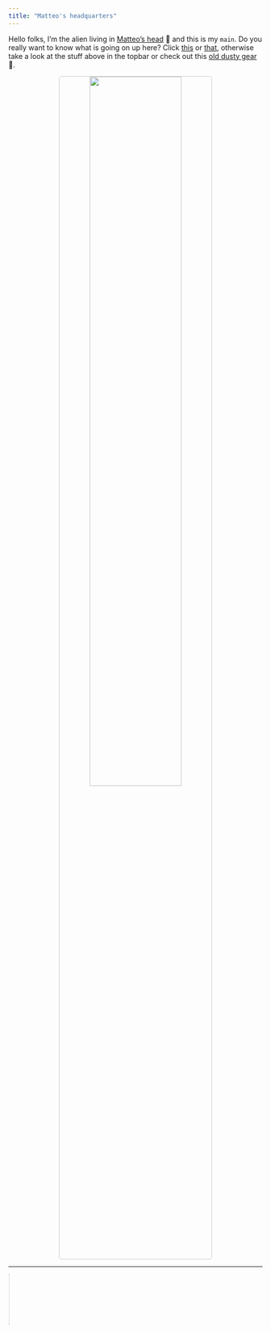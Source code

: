 ```yaml
---
title: "Matteo's headquarters"
---
```





Hello folks, I'm the alien living in [Matteo's head](inmyhead.html) 🐌 and this is my `main`. Do you really want to know what is going on up here? Click [this](https://matteogiorgi.github.io/cv/src/cv.pdf) or [that](https://matteogiorgi.github.io/cv/src/cv.pdf), otherwise take a look at the stuff above in the topbar or check out this [old dusty gear](bunker.html) 🍂.

<p align="center">
  <img width="60%" style="border:1px solid #CCCCCC; border-radius: 5px; margin-top:0%" src="assets/candy.png"/>
</p>

<!--
<div class="boxed"; style="color:#CCCCCC; text-align:left; font-size:1.25em; font-family:monospace; margin-top:5%; margin-left:20%; margin-right:20%">
  <p>(index</p>
  <p>&nbsp&nbsp&nbsp&nbsp((<a href="https://matteogiorgi.github.io/computability_notes">Computability notes</a>) 1)</p>
  <p>&nbsp&nbsp&nbsp&nbsp((<a href="https://matteogiorgi.github.io/wiener_attack">Wiener attack</a>) 2)</p>
  <p>&nbsp&nbsp&nbsp&nbsp((<a href="https://matteogiorgi.github.io/dotfiles">My Gnu/Linux config</a>) 3)</p>
  <p>&nbsp&nbsp&nbsp&nbsp((<a href="https://matteogiorgi.github.io/asteroids_plus_plus">Asteroids++</a>) 4))</p>
</div>
-->

---

<marquee behavior="scroll" direction="right"><img src="assets/run.gif" width="100" alt="me"/></marquee>


